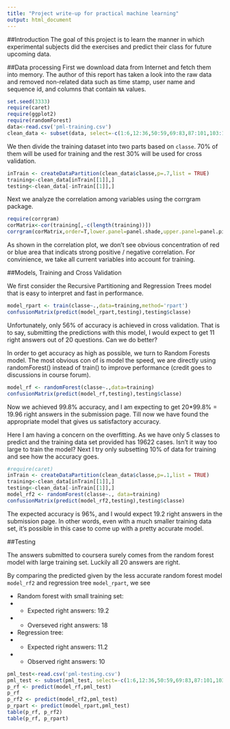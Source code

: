 ```yaml
---
title: "Project write-up for practical machine learning"
output: html_document
---
```


##Introduction
The goal of this project is to learn the manner in which experimental subjects did the exercises and predict their class for future upcoming data. 

##Data processing
First we download data from Internet and fetch them into memory. The author of this report has taken a look into the raw data and removed non-related data such as time stamp, user name and sequence id, and columns that contain `NA` values.

```r
set.seed(3333)
require(caret)
require(ggplot2)
require(randomForest)
data<-read.csv('pml-training.csv')
clean_data <- subset(data, select=-c(1:6,12:36,50:59,69:83,87:101,103:112,125:139,141:150))
```

We then divide the training dataset into two parts based on `classe`. 70% of them will be used for training and the rest 30% will be used for cross validation.

```r
inTrain <- createDataPartition(clean_data$classe,p=.7,list = TRUE)
training<-clean_data[inTrain[[1]],]
testing<-clean_data[-inTrain[[1]],]
```

Next we analyze the correlation among variables using the corrgram package.
```r
require(corrgram)
corMatrix<-cor(training[,-c(length(training))])
corrgram(corMatrix,order=T,lower.panel=panel.shade,upper.panel=panel.pie)
```

As shown in the correlation plot, we don't see obvious concentration of red or blue area that indicats strong positive / negative correlation. For convinience, we take all current variables into account for training. 


##Models, Training and Cross Validation

We first consider the Recursive Partitioning and Regression Trees model that is easy to interpret and fast in performance. 

```r
model_rpart <- train(classe~.,data=training,method='rpart')
confusionMatrix(predict(model_rpart,testing),testing$classe)
```

Unfortunately, only 56% of accuracy is achieved in cross validation. That is to say, submitting the predictions with this model, I would expect to get 11 right answers out of 20 questions. Can we do better?

In order to get accuracy as high as possible, we turn to Random Forests model. The most obvious con of is model the speed, we are directly using randomForest() instead of train() to improve performance (credit goes to discussions in course forum). 

```r
model_rf <- randomForest(classe~.,data=training)
confusionMatrix(predict(model_rf,testing),testing$classe)
```

Now we achieved 99.8% accuracy, and I am expecting to get 20*99.8% = 19.96 right answers in the submission page. Till now we have found the appropriate model that gives us satisfactory accuracy.

Here I am having a concern on the overfitting. As we have only 5 classes to predict and the training data set provided has 19622 cases. Isn't it way too large to train the model? Next I try only subsetting 10% of data for training and see how the accuracy goes. 

```r
#require(caret)
inTrain <- createDataPartition(clean_data$classe,p=.1,list = TRUE)
training<-clean_data[inTrain[[1]],]
testing<-clean_data[-inTrain[[1]],]
model_rf2 <- randomForest(classe~., data=training)  
confusionMatrix(predict(model_rf2,testing),testing$classe)
```

The expected accuracy is 96%, and I would expect 19.2 right answers in the submission page. In other words, even with a much smaller training data set, it's possible in this case to come up with a pretty accurate model.

##Testing

The answers submitted to coursera surely comes from the random forest model with large training set. Luckily all 20 answers are right. 

By comparing the predicted given by the less accurate random forest model `model_rf2` and regression tree `model_rpart`, we see

- Random forest with small training set:
- - Expected right answers: 19.2
- - Overseved right answers: 18

- Regression tree:
- - Expected right answers: 11.2
- - Observed right answers: 10

```r
pml_test<-read.csv('pml-testing.csv')
pml_test <- subset(pml_test, select=-c(1:6,12:36,50:59,69:83,87:101,103:112,125:139,141:150))
p_rf <- predict(model_rf,pml_test)
p_rf
p_rf2 <- predict(model_rf2,pml_test)
p_rpart <- predict(model_rpart,pml_test)
table(p_rf, p_rf2)
table(p_rf, p_rpart)

```

